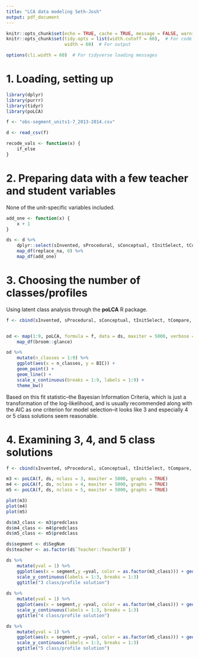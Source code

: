 ```yaml
---
title: "LCA data modeling Seth-Josh"
output: pdf_document
---
```


```r
knitr::opts_chunk$set(echo = TRUE, cache = TRUE, message = FALSE, warning = FALSE, echo = FALSE)
knitr::opts_chunk$set(tidy.opts = list(width.cutoff = 60),  # For code
                      width = 60)  # For output

options(cli.width = 60)  # For tidyverse loading messages
```

# 1. Loading, setting up

```r
library(dplyr)
library(purrr)
library(tidyr)
library(poLCA)

f <- "obs-segment_units1-7_2013-2014.csv"

d <- read_csv(f)

recode_vals <- function(x) {
    if_else
}

```

# 2. Preparing data with a few teacher and student variables

None of the unit-specific variables included.

```r
add_one <- function(x) {
    x + 1
}

ds <- d %>% 
    dplyr::select(sInvented, sProcedural, sConceptual, tInitSelect, tCompare, tDiscussQ, tConnectBigIdeas, tConnectOthers, tPressExplain) %>% 
    map_df(replace_na, 0) %>% 
    map_df(add_one)
```

# 3. Choosing the number of classes/profiles

Using latent class analysis through the **poLCA** R package.

```r
f <- cbind(sInvented, sProcedural, sConceptual, tInitSelect, tCompare, tDiscussQ, tConnectBigIdeas, tConnectOthers, tPressExplain) ~ 1


od <- map(1:9, poLCA, formula = f, data = ds, maxiter = 5000, verbose = FALSE, graphs = FALSE) %>% 
    map_df(broom::glance)

od %>% 
    mutate(n_classes = 1:9) %>% 
    ggplot(aes(x = n_classes, y = BIC)) +
    geom_point() +
    geom_line() +
    scale_x_continuous(breaks = 1:9, labels = 1:9) +
    theme_bw()

```

Based on this fit statistic--the Bayesian Information Criteria, which is just a transformation of the log-likelihood, and is usually recommended along with the AIC as one criterion for model selection--it looks like 3 and especially 4 or 5 class solutions seem reasonable.

# 4. Examining 3, 4, and 5 class solutions

```r

f <- cbind(sInvented, sProcedural, sConceptual, tInitSelect, tCompare, tDiscussQ, tConnectBigIdeas, tConnectOthers, tPressExplain) ~ 1

m3 <- poLCA(f, ds, nclass = 3, maxiter = 5000, graphs = TRUE)
m4 <- poLCA(f, ds, nclass = 4, maxiter = 5000, graphs = TRUE)
m5 <- poLCA(f, ds, nclass = 5, maxiter = 5000, graphs = TRUE)

plot(m3)
plot(m4)
plot(m5)

ds$m3_class <- m3$predclass
ds$m4_class <- m4$predclass
ds$m5_class <- m5$predclass

ds$segment <- d$SegNum
ds$teacher <- as.factor(d$`Teacher::TeacherID`)

ds %>% 
    mutate(yval = 1) %>% 
    ggplot(aes(x = segment,y =yval, color = as.factor(m3_class))) + geom_point() + geom_line() + facet_wrap(~teacher) +
    scale_y_continuous(labels = 1:3, breaks = 1:3)
    ggtitle("3 class/profile solution")
    
ds %>% 
    mutate(yval = 1) %>% 
    ggplot(aes(x = segment,y =yval, color = as.factor(m4_class))) + geom_point() + geom_line() + facet_wrap(~teacher) +
    scale_y_continuous(labels = 1:3, breaks = 1:3)
    ggtitle("4 class/profile solution")

ds %>% 
    mutate(yval = 1) %>% 
    ggplot(aes(x = segment,y =yval, color = as.factor(m5_class))) + geom_point() + geom_line() + facet_wrap(~teacher) +
    scale_y_continuous(labels = 1:3, breaks = 1:3)
    ggtitle("5 class/profile solution")


```
